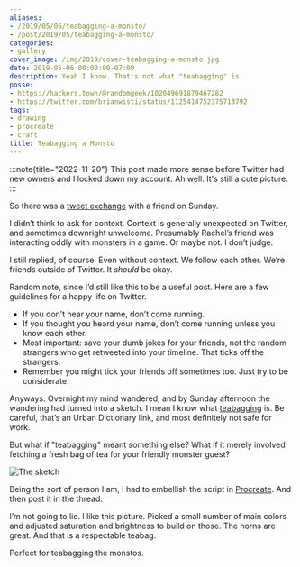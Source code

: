 ```yaml
---
aliases:
- /2019/05/06/teabagging-a-monsto/
- /post/2019/05/teabagging-a-monsto/
categories:
- gallery
cover_image: /img/2019/cover-teabagging-a-monsto.jpg
date: 2019-05-06 00:00:00-07:00
description: Yeah I know. That's not what "teabagging" is.
posse:
- https://hackers.town/@randomgeek/102049691879467282
- https://twitter.com/brianwisti/status/1125414752375713792
tags:
- drawing
- procreate
- craft
title: Teabagging a Monsto
---
```


:::note{title="2022-11-20"}
This post made more sense before Twitter had new owners and I locked down my account.
Ah well. It's still a cute picture.
:::

So there was a [tweet exchange](https://twitter.com/wholemilk/status/1124911645786959872) with
a friend on Sunday.

I didn’t think to ask for context. Context is generally unexpected on
Twitter, and sometimes downright unwelcome. Presumably Rachel’s friend
was interacting oddly with monsters in a game. Or maybe not. I don’t
judge.

I still replied, of course. Even without context. We follow each other.
We’re friends outside of Twitter. It *should* be okay.

Random note, since I’d still like this to be a useful post. Here are a
few guidelines for a happy life on Twitter.

- If you don’t hear your name, don’t come running.
- If you thought you heard your name, don’t come running unless you
  know each other.
- Most important: save your dumb jokes for your friends, not the
  random strangers who get retweeted into your timeline. That ticks
  off the strangers.
- Remember you might tick your friends off sometimes too. Just try to
  be considerate.

Anyways. Overnight my mind wandered, and by Sunday afternoon the
wandering had turned into a sketch. I mean I know what
[teabagging](https://www.urbandictionary.com/define.php?term=teabagging)
is. Be careful, that’s an Urban Dictionary link, and most definitely not
safe for work.

But what if "teabagging" meant something else? What if it merely
involved fetching a fresh bag of tea for your friendly monster guest?

![The sketch](@img/2019/sketch.jpg)

Being the sort of person I am, I had to embellish the script in
[Procreate](https://procreate.art). And then post it in the thread.

I’m not going to lie. I like this picture. Picked a small number of main
colors and adjusted saturation and brightness to build on those. The
horns are great. And that is a respectable teabag.

Perfect for teabagging the monstos.
